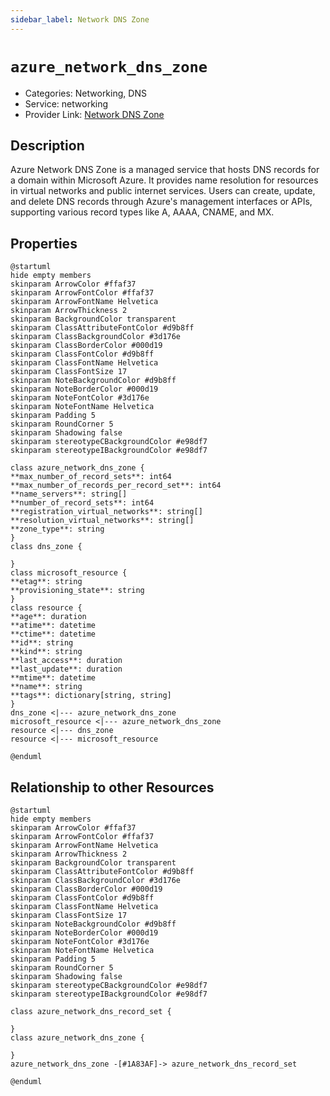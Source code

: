 ```yaml
---
sidebar_label: Network DNS Zone
---
```


# `azure_network_dns_zone`

- Categories: Networking, DNS
- Service: networking
- Provider Link: [Network DNS Zone](https://learn.microsoft.com/en-us/azure/dns/dns-zones-records)

## Description
Azure Network DNS Zone is a managed service that hosts DNS records for a domain within Microsoft Azure. It provides name resolution for resources in virtual networks and public internet services. Users can create, update, and delete DNS records through Azure's management interfaces or APIs, supporting various record types like A, AAAA, CNAME, and MX.

## Properties
<ZoomPanPinch>

```kroki imgType="plantuml" imgAlt="Diagram of Network DNS Zone data model"
@startuml
hide empty members
skinparam ArrowColor #ffaf37
skinparam ArrowFontColor #ffaf37
skinparam ArrowFontName Helvetica
skinparam ArrowThickness 2
skinparam BackgroundColor transparent
skinparam ClassAttributeFontColor #d9b8ff
skinparam ClassBackgroundColor #3d176e
skinparam ClassBorderColor #000d19
skinparam ClassFontColor #d9b8ff
skinparam ClassFontName Helvetica
skinparam ClassFontSize 17
skinparam NoteBackgroundColor #d9b8ff
skinparam NoteBorderColor #000d19
skinparam NoteFontColor #3d176e
skinparam NoteFontName Helvetica
skinparam Padding 5
skinparam RoundCorner 5
skinparam Shadowing false
skinparam stereotypeCBackgroundColor #e98df7
skinparam stereotypeIBackgroundColor #e98df7

class azure_network_dns_zone {
**max_number_of_record_sets**: int64
**max_number_of_records_per_record_set**: int64
**name_servers**: string[]
**number_of_record_sets**: int64
**registration_virtual_networks**: string[]
**resolution_virtual_networks**: string[]
**zone_type**: string
}
class dns_zone {

}
class microsoft_resource {
**etag**: string
**provisioning_state**: string
}
class resource {
**age**: duration
**atime**: datetime
**ctime**: datetime
**id**: string
**kind**: string
**last_access**: duration
**last_update**: duration
**mtime**: datetime
**name**: string
**tags**: dictionary[string, string]
}
dns_zone <|--- azure_network_dns_zone
microsoft_resource <|--- azure_network_dns_zone
resource <|--- dns_zone
resource <|--- microsoft_resource

@enduml
```

</ZoomPanPinch>


## Relationship to other Resources
<ZoomPanPinch>

```kroki imgType="plantuml" imgAlt="Diagram of Network DNS Zone resource relationships"
@startuml
hide empty members
skinparam ArrowColor #ffaf37
skinparam ArrowFontColor #ffaf37
skinparam ArrowFontName Helvetica
skinparam ArrowThickness 2
skinparam BackgroundColor transparent
skinparam ClassAttributeFontColor #d9b8ff
skinparam ClassBackgroundColor #3d176e
skinparam ClassBorderColor #000d19
skinparam ClassFontColor #d9b8ff
skinparam ClassFontName Helvetica
skinparam ClassFontSize 17
skinparam NoteBackgroundColor #d9b8ff
skinparam NoteBorderColor #000d19
skinparam NoteFontColor #3d176e
skinparam NoteFontName Helvetica
skinparam Padding 5
skinparam RoundCorner 5
skinparam Shadowing false
skinparam stereotypeCBackgroundColor #e98df7
skinparam stereotypeIBackgroundColor #e98df7

class azure_network_dns_record_set {

}
class azure_network_dns_zone {

}
azure_network_dns_zone -[#1A83AF]-> azure_network_dns_record_set

@enduml
```

</ZoomPanPinch>




